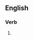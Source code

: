{{also|jampacking}}

==English==

===Verb===
{{head|en|present participle}}

# {{present participle of|jam-pack|lang=en|nocat=1}}
